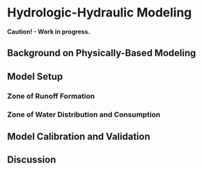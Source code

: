 # Hydrologic-Hydraulic Modeling {#HydroModelsPhysicalModels}

**Caution! - Work in progress.**

## Background on Physically-Based Modeling

## Model Setup

### Zone of Runoff Formation

### Zone of Water Distribution and Consumption 

## Model Calibration and Validation

## Discussion